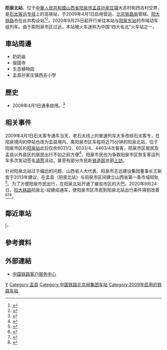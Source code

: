 {{Expand|time=2016-04-04T11:43:23+00:00}}
{{Infobox China railway station 
|车站名称 =阳泉北站
|图片 = 中国山西省阳泉市盂县 China Shanxi Yangquan Yu County China Xinjia - panoramio (1).jpg
|图片介绍 = 站台
|车站拼音 = Yangquanbei
|英文名称 = Yangquanbei Railway Station<ref>{{Cite web |url=http://news.sina.com.cn/o/2012-09-18/080725196193.shtml |title=铁道部:火车站名含"东西南北"统一改用拼音 |accessdate=2016-04-24 |archive-date=2017-07-30 |archive-url=https://web.archive.org/web/20170730073100/http://news.sina.com.cn/o/2012-09-18/080725196193.shtml |dead-url=no }}</ref><ref>{{cite journal |author=[[铁道部运输局|铁道部运输局]] |journal = 铁路客货运输专刊 |year=2012 |issue=4 |title = 关于明确铁路车站站名英文译法的通知 |id = 运营运调电[2012]1911号 |page = 6}}</ref>
|车站代码 = 26360<ref>{{cite book|title=中华人民共和国铁路车站代码（GB/T 10302-2010）|publisher=中国标准出版社|year=2010|isbn=155066140495|ignore-isbn-error=true|pages=43}}</ref>
|电报码 = YPP
|拼音码 = YQB
|车站位置 = [[山西省|山西省]][[阳泉市|阳泉市]][[盂县|盂县]][[孙家庄镇|孙家庄镇]]大吉村和西吉村交界
|归属 =[[北京铁路局|北京铁路局]]
|线路 = [[石太客运专线|石太客运专线]]、[[阳大铁路|阳大铁路]]
|车站等级 = [[一等站_(中國)|一等站]]
|月台数目 = 4
|股道数目 = 10
|坐标 = {{coord|38|6|53.22|N|113|25|52.43|E|display=inline,title}}
}}
'''阳泉北站'''，位于[[中華人民共和國|中華人民共和國]][[山西省|山西省]][[阳泉市|阳泉市]][[盂县|盂县]][[孙家庄镇|孙家庄镇]]大吉村和西吉村交界，是[[石太客运专线|石太客运专线]]上的高铁站，于2009年4月1日启用营运，[[北京铁路局|北京铁路局]]管辖。[[阳大铁路|阳大铁路]]也在此共构设站<ref>{{Cite web |url=http://news.163.com/15/0529/02/AQOFCTC100014AED.html |title=阳泉北至大寨铁路工程昨开工 |access-date=2016-04-04 |archive-url=https://web.archive.org/web/20170305013355/http://news.163.com/15/0529/02/AQOFCTC100014AED.html |archive-date=2017-03-05 |dead-url=yes }}</ref><ref>{{Cite web |url=http://www.chnrailway.com/html/20160221/1337259.shtml |title=阳泉北至大寨铁路控制性工程全部开工 |accessdate=2016-04-04 |archive-date=2019-07-13 |archive-url=https://web.archive.org/web/20190713052552/http://www.chnrailway.com/html/20160221/1337259.shtml |dead-url=no }}</ref>，2020年9月25日起开行来往本站与[[阳泉东站|阳泉东站]]的市域动车组列车。由于距阳泉市区过远，本站被火车迷称为中国“四大名北”火车站之一。

==車站周邊==
* 奶奶庙
* 报国寺
* 生态植物园
* 盂县孙家庄镇西吉小学

==歷史==
* 2009年4月1日通車啟用。<ref>{{Cite web |url=http://www.rmdbw.gov.cn/2011/0124/43135.html |title=建设石太高铁客运阳泉北站（盂县）连接阳泉市区市域轻轨 |accessdate=2016-04-04 |archive-date=2016-05-08 |archive-url=https://web.archive.org/web/20160508032954/http://www.rmdbw.gov.cn/2011/0124/43135.html |dead-url=yes }}</ref>

== 相关事件 ==
2009年4月1日石太客专通车当天，老石太线上的普速列车大多改经石太客专，在阳泉境内的停站也改为盂县境内、离阳泉市区车程将近75分钟的阳泉北站，位于阳泉市区的[[阳泉站|阳泉站]]此后仅余6031/2、6033/4、4463/4次普客，阳泉市区居民及盂县以外县区的居民出行不如之前方便<ref>{{cite news|author=霍雪飞|url=http://news.sina.com.cn/s/2009-05-22/142715669010s.shtml|title=阳泉市民“疏远”动车组事出有因 政府已有行动?|publisher=山西新闻网|date=2009-05-22|accessdate=2016-04-24|archive-date=2020-07-18|archive-url=https://web.archive.org/web/20200718150225/http://news.sina.com.cn/s/2009-05-22/142715669010s.shtml|dead-url=no}}</ref>，阳泉市民也为争取阳泉市区恢复客运列车多次发动签名[[请愿|请愿]]活动，甚至有部分市民赴[[中华人民共和国铁道部|铁道部]]总部[[上訪|上訪]]。

针对阳泉北站过于偏远的问题，山西省人大代表、阳泉市志远建设集团董事长王新哲于2013年建议，在盂县（阳泉北站）与阳泉市区间建立山西省第一条市域轻轨<ref>{{cite news|url=http://www.sx.xinhuanet.com/ztjn/2013-01/29/c_114541215.htm|title=王新哲代表：阳泉应建山西省首条市域轻轨|publisher=[[山西晚报|山西晚报]]|date=2013-01-29|accessdate=2016-04-24|deadurl=yes|archiveurl=https://web.archive.org/web/20160531003802/http://www.sx.xinhuanet.com/ztjn/2013-01/29/c_114541215.htm|archivedate=2016-05-31}}</ref>。为了方便阳泉市民出行，在阳泉北站开通了接驳市区的大巴。2020年9月24日，[[阳大铁路|阳大铁路]]阳泉北-{{站|阳泉东}}段建成通车，使阳泉市区市民到阳泉北站出行条件得到改善<ref>{{cite news|url=http://www.sanqin.com/2020-03/27/content_8487042.html|title=阳大铁路河底110kV牵引变电所达到国网送电条件|publisher=三秦网|date=2020-03-27|accessdate=2020-07-18|archive-date=2020-07-18|archive-url=https://web.archive.org/web/20200718151739/http://www.sanqin.com/2020-03/27/content_8487042.html|dead-url=no}}</ref><ref>{{cite news|url=https://www.sohu.com/a/406744692_807973|title=速看！铁路客运人员进驻阳泉东站|publisher=鸣泉工作室-阳泉站手机报|date=2020-07-09|accessdate=2020-07-18|archive-date=2020-07-18|archive-url=https://web.archive.org/web/20200718150225/https://www.sohu.com/a/406744692_807973|dead-url=no}}</ref><ref>{{cite news|url=http://www.cnr.cn/gsgb/2015yw/20200924/t20200924_525274350.shtml|title=阳大铁路正式开通运营 中国铁设助力项目茁壮“成长”|work=中国交通广播|date=2020-09-24|accessdate=2020-09-25|archive-date=2020-10-06|archive-url=https://web.archive.org/web/20201006112026/http://www.cnr.cn/gsgb/2015yw/20200924/t20200924_525274350.shtml|dead-url=no}}</ref>。

== 鄰近車站 ==
{{start rail box|[[中国高速铁路|中国高速铁路]]}}
{{s-inop|[[井陘北站|井陘北]]|{{站|石家庄}}、{{站|石家庄北}}方向}}
{{s-line|[[石太客运专线|石太客运专线]]}}
{{s-inop|[[东凌井站|东凌井]]|{{站|太原南}}方向}}
|-
{{terminus}}
{{s-line|[[阳大铁路|阳大铁路]]<br />{{0}}{{0}} {{0}}{{0}}{{0}} 阳泉北站 8km →}}
{{s-inop|[[盂县东站|盂县东站]]|{{站|昔阳大寨}}方向}}
{{s-end}}

==參考資料==
{{reflist}}

==外部連結==
* [http://www.12306.cn/mormhweb/ 中国铁路客户服务中心]{{Wayback|url=http://www.12306.cn/mormhweb/ |date=20180205163941 }}
{{石太客运专线}}
{{阳大铁路}}

[[Category:阳泉市铁路车站|Y]]
[[Category:盂县|Category:盂县]]
[[Category:中国铁路北京局集团车站|Category:中国铁路北京局集团车站]]
[[Category:2009年启用的铁路车站|Category:2009年启用的铁路车站]]